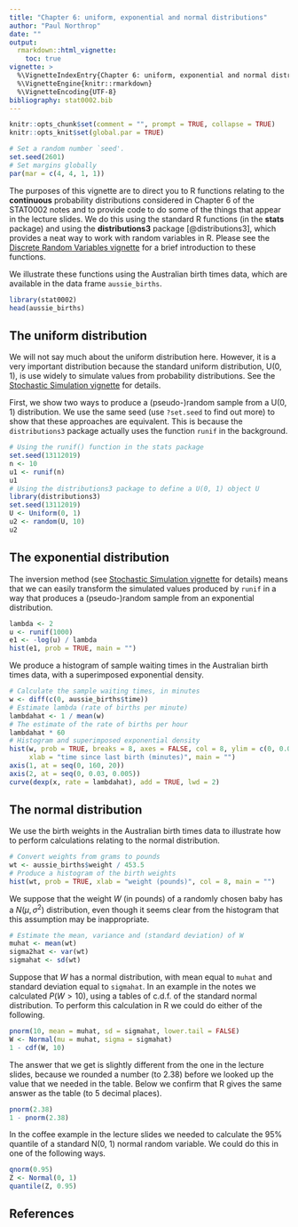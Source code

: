 ```yaml
---
title: "Chapter 6: uniform, exponential and normal distributions"
author: "Paul Northrop"
date: ""
output: 
  rmarkdown::html_vignette:
    toc: true
vignette: >
  %\VignetteIndexEntry{Chapter 6: uniform, exponential and normal distributions}
  %\VignetteEngine{knitr::rmarkdown}
  %\VignetteEncoding{UTF-8}
bibliography: stat0002.bib
---
```


```r
knitr::opts_chunk$set(comment = "", prompt = TRUE, collapse = TRUE)
knitr::opts_knit$set(global.par = TRUE)
```

```r
# Set a random number `seed'.  
set.seed(2601)
# Set margins globally
par(mar = c(4, 4, 1, 1))
```

The purposes of this vignette are to direct you to R functions relating to the **continuous** probability distributions considered in Chapter 6 of the STAT0002 notes and to provide code to do some of the things that appear in the lecture slides.  We do this using the standard R functions (in the **stats** package) and using the **distributions3** package [@distributions3], which provides a neat way to work with random variables in R.  Please see the [Discrete Random Variables vignette](stat0002-ch6a-discrete-random-variables-vignette.html) for a brief introduction to these functions.

We illustrate these functions using the Australian birth times data, which are available in the data frame `aussie_births`.

```r
library(stat0002)
head(aussie_births)
```

## The uniform distribution

We will not say much about the uniform distribution here.  However, it is a very important distribution because the standard uniform distribution, U(0, 1), is use widely to simulate values from probability distributions. See the [Stochastic Simulation vignette](stat0002-ch1b-stochastic-simulation-vignette.html) for details.

First, we show two ways to produce a (pseudo-)random sample from a U(0, 1) distribution.  We use the same seed (use `?set.seed` to find out more) to show that these approaches are equivalent.  This is because the `distributions3` package actually uses the function `runif` in the background.

```r
# Using the runif() function in the stats package
set.seed(13112019)
n <- 10
u1 <- runif(n)
u1
# Using the distributions3 package to define a U(0, 1) object U
library(distributions3)
set.seed(13112019)
U <- Uniform(0, 1)
u2 <- random(U, 10)
u2
```

## The exponential distribution

The inversion method (see [Stochastic Simulation vignette](stat0002-ch1b-stochastic-simulation-vignette.html) for details) means that we can easily transform the simulated values produced by `runif` in a way that produces a (pseudo-)random sample from an exponential distribution.

```r
lambda <- 2
u <- runif(1000)
e1 <- -log(u) / lambda
hist(e1, prob = TRUE, main = "")
```

We produce a histogram of sample waiting times in the Australian birth times data, with a superimposed exponential density.

```r
# Calculate the sample waiting times, in minutes
w <- diff(c(0, aussie_births$time)) 
# Estimate lambda (rate of births per minute)
lambdahat <- 1 / mean(w)
# The estimate of the rate of births per hour
lambdahat * 60
# Histogram and superimposed exponential density
hist(w, prob = TRUE, breaks = 8, axes = FALSE, col = 8, ylim = c(0, 0.03),
     xlab = "time since last birth (minutes)", main = "")
axis(1, at = seq(0, 160, 20))
axis(2, at = seq(0, 0.03, 0.005))
curve(dexp(x, rate = lambdahat), add = TRUE, lwd = 2)
```

## The normal distribution

We use the birth weights in the Australian birth times data to illustrate how to perform calculations relating to the normal distribution.  

```r
# Convert weights from grams to pounds
wt <- aussie_births$weight / 453.5
# Produce a histogram of the birth weights
hist(wt, prob = TRUE, xlab = "weight (pounds)", col = 8, main = "")
```

We suppose that the weight $W$ (in pounds) of a randomly chosen baby has a $N(\mu, \sigma^2)$ distribution, even though it seems clear from the histogram that this assumption may be inappropriate.

```r
# Estimate the mean, variance and (standard deviation) of W
muhat <- mean(wt)
sigma2hat <- var(wt)
sigmahat <- sd(wt)
```

Suppose that $W$ has a normal distribution, with mean equal to `muhat` and standard deviation equal to `sigmahat`.  In an example in the notes we calculated $P(W > 10)$, using a tables of c.d.f. of the standard normal distribution.  To perform this calculation in R we could do either of the following.

```r
pnorm(10, mean = muhat, sd = sigmahat, lower.tail = FALSE)
W <- Normal(mu = muhat, sigma = sigmahat)
1 - cdf(W, 10)
```

The answer that we get is slightly different from the one in the lecture slides, because we rounded a number (to 2.38) before we looked up the value that we needed in the table.  Below we confirm that R gives the same answer as the table (to 5 decimal places).

```r
pnorm(2.38)
1 - pnorm(2.38)
```

In the coffee example in the lecture slides we needed to calculate the 95\% quantile of a standard N(0, 1) normal random variable.  We could do this in one of the following ways.

```r
qnorm(0.95)
Z <- Normal(0, 1)
quantile(Z, 0.95)
```

## References

<script type="text/x-mathjax-config">
   MathJax.Hub.Config({  "HTML-CSS": { minScaleAdjust: 125, availableFonts: [] }  });
</script>
